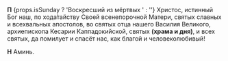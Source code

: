 **П** {props.isSunday ? 'Воскресший из мёртвых ' : ''}
Христос, истинный Бог наш, по хода́тайству Своей всенепорочной Ма­тери, свя­тых слав­ных и все­хваль­ных апосто­лов, во святых от­ца нашего Василия Великого, архи­епи­скопа Кесарии Каппадокий­ской, святых 
**(храма и дня)**, и всех свя­тых, да помилует и спасёт нас, как благой и человеколюбивый!

**Н** Аминь.
